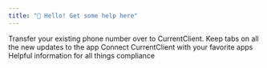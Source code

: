 ```yaml
---
title: "👋 Hello! Get some help here"
---
```


<Columns cols={1}>
  <Card title="Porting Phone Numbers To CurrentClient" icon="pen-to-square" href="/pages/porting/PortingMain">
    Transfer your existing phone number over to CurrentClient.
  </Card>
  <Card title="Changelog" icon="palette" href="/pages/changelog/ChangelogMain">
    Keep tabs on all the new updates to the app
  </Card>
  <Card title="Integrations" icon="map" href="/pages/integrations/IntegrationsMain">
    Connect CurrentClient with your favorite apps
  </Card>
  <Card title="Compliance" icon="terminal" href="/pages/compliance/ComplianceMain">
    Helpful information for all things compliance
  </Card>
</Columns>